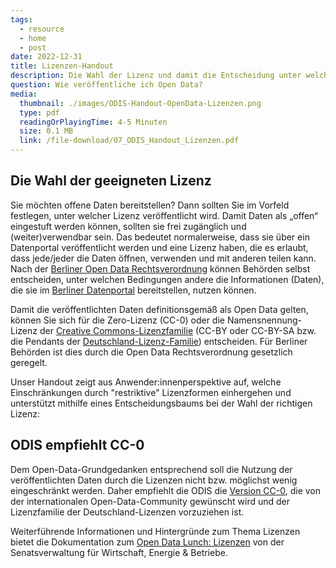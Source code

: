```yaml
---
tags:
  - resource
  - home
  - post
date: 2022-12-31
title: Lizenzen-Handout
description: Die Wahl der Lizenz und damit die Entscheidung unter welchen Bedingungen die Daten weiterverwendet werden können, obliegt der datenbereitstellenden Behörde. Mit dem Handout bekommen Sie wichtige Hinweise, anhand derer Sie die richtige Lizenz für „Ihre“ Daten beim Schritt der Veröffentlichung auf dem Open Data Portal des Landes Berlin auswählen können. 
question: Wie veröffentliche ich Open Data?
media:
  thumbnail: ./images/ODIS-Handout-OpenData-Lizenzen.png
  type: pdf
  readingOrPlayingTime: 4-5 Minuten
  size: 0.1 MB
  link: /file-download/07_ODIS_Handout_Lizenzen.pdf
---
```


## Die Wahl der geeigneten Lizenz

Sie möchten offene Daten bereitstellen? Dann sollten Sie im Vorfeld festlegen, unter welcher Lizenz veröffentlicht wird. Damit Daten als „offen“ eingestuft werden können, sollten sie frei zugänglich und (weiter)verwendbar sein. Das bedeutet normalerweise, dass sie über ein Datenportal veröffentlicht werden und eine Lizenz haben, die es erlaubt, dass jede/jeder die Daten öffnen, verwenden und mit anderen teilen kann. Nach der <a href="https://www.berlin.de/sen/justiz/service/gesetze-und-verordnungen/2020/ausgabe-nr-35-vom-24-7-2020-s-617-632.pdf" target="blank">Berliner Open Data Rechtsverordnung</a> können Behörden selbst entscheiden, unter welchen Bedingungen andere die Informationen (Daten), die sie im <a href="https://daten.berlin.de/" target="blank">Berliner Datenportal</a> bereitstellen, nutzen können. 

Damit die veröffentlichten Daten definitionsgemäß als Open Data gelten, können Sie sich für die Zero-Lizenz (CC-0) oder die Namensnennung-Lizenz der <a href="https://creativecommons.org/licenses/?lang=de" target="blank">Creative Commons-Lizenzfamilie</a> (CC-BY oder CC-BY-SA bzw. die Pendants der <a href="https://www.govdata.de/lizenzen" target="blank">Deutschland-Lizenz-Familie</a>) entscheiden. Für Berliner Behörden ist dies durch die Open Data Rechtsverordnung gesetzlich geregelt. 

Unser Handout zeigt aus Anwender:innenperspektive auf, welche Einschränkungen durch "restriktive" Lizenzformen einhergehen und unterstützt  mithilfe eines Entscheidungsbaums bei der Wahl der richtigen Lizenz:

<PdfEmbed
  filePath="/file-download/07_ODIS_Handout_Lizenzen.pdf"
  downloadLinkText="Download Handout"
  mediaMetadata={frontmatter.media}
/>

## ODIS empfiehlt CC-0

Dem Open-Data-Grundgedanken entsprechend soll die Nutzung der veröffentlichten Daten durch die Lizenzen nicht bzw. möglichst wenig eingeschränkt werden. Daher empfiehlt die ODIS die [Version CC-0](https://creativecommons.org/publicdomain/zero/1.0/deed.de), die von der internationalen Open-Data-Community gewünscht wird und der Lizenzfamilie der Deutschland-Lizenzen vorzuziehen ist. 

Weiterführende Informationen und Hintergründe zum Thema Lizenzen bietet die Dokumentation zum [Open Data Lunch: Lizenzen](https://www.berlin.de/sen/wirtschaft/digitalisierung/open-data/veranstaltungen/artikel.1184326.php) von der Senatsverwaltung für Wirtschaft, Energie & Betriebe.